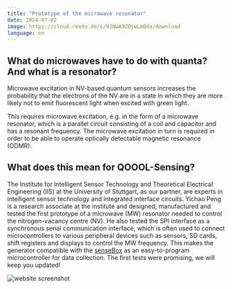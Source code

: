 ```yaml
---
title: "Prototype of the microwave resonator"
date: 2024-07-02
image: https://cloud.reedu.de/s/9JNwA9ZQjwLmDda/download
language: en
---
```


## What do microwaves have to do with quanta? And what is a resonator? 
Microwave excitation in NV-based quantum sensors increases the probability that the electrons of the NV are in a state in which they are more likely not to emit fluorescent light when excited with green light.

This requires microwave excitation, e.g. in the form of a microwave resonator, which is a parallel circuit consisting of a coil and capacitor and has a resonant frequency. The microwave excitation in turn is required in order to be able to operate optically detectable magnetic resonance (ODMR).

## What does this mean for QOOOL-Sensing?

The Institute for Intelligent Sensor Technology and Theoretical Electrical Engineering (IIS) at the University of Stuttgart, as our partner, are experts in intelligent sensor technology and integrated interface circuits. Yichao Peng is a research associate at the institute and designed, manufactured and tested the first prototype of a microwave (MW) resonator needed to control the nitrogen-vacancy centre (NV). He also tested the SPI interface as a synchronous serial communication interface, which is often used to connect microcontrollers to various peripheral devices such as sensors, SD cards, shift registers and displays to control the MW frequency. This makes the generator compatible with the [senseBox](https://sensebox.de/en/) as an easy-to-program microcontroller for data collection. The first tests were promising, we will keep you updated!

![website screenshot](https://cloud.reedu.de/s/9JNwA9ZQjwLmDda/download)

